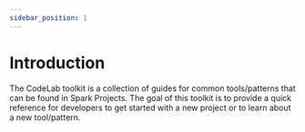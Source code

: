 ```yaml
---
sidebar_position: 1
---
```




# Introduction

The CodeLab toolkit is a collection of guides for common tools/patterns that can be found in Spark Projects. The goal of this toolkit is to provide a quick reference for developers to get started with a new project or to learn about a new tool/pattern.

<DocCardList />